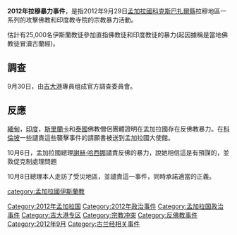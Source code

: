 {{newsrelease|time=2014-01-27T04:10:18+00:00}}
{{unreferenced|time=2014-01-27T04:10:18+00:00}}
'''2012年拉穆暴力事件'''，是指2012年9月29日[[孟加拉國|孟加拉國]][[科克斯巴扎爾縣|科克斯巴扎爾縣]]拉穆地區一系列的攻擊佛教和印度教寺院的宗教暴力活動。

估計有25,000名伊斯蘭教徒參加直指佛教徒和印度教徒的暴力(起因據稱是當地佛教徒冒瀆古蘭經)。

== 調查 ==
9月30日，由[[吉大港|吉大港]]專員组成官方調查委員會。

== 反應 ==
[[緬甸|緬甸]]，[[印度|印度]]，[[斯里蘭卡|斯里蘭卡]]和[[泰國|泰國]]佛教僧侶團體證明在孟加拉國存在反佛教暴力。在[[科倫坡|科倫坡]]一些譴責這些襲擊事件的請願書被送到孟加拉國大使館。

10月6日，孟加拉國總理[[謝赫·哈西娜|謝赫·哈西娜]]譴責反佛的暴力，說她相信這是有預謀的，並敦促克制處理問題

10月8日總理本人走訪了受災地區，並譴責這一事件，同時承諾適當的正義。

[[Category:2012年孟加拉国|Category:2012年孟加拉国]]
[[Category:2012年政治事件|Category:2012年政治事件]]
[[category:孟加拉國伊斯蘭教|category:孟加拉國伊斯蘭教]]
[[Category:孟加拉国政治事件|Category:孟加拉国政治事件]]
[[Category:吉大港专区|Category:吉大港专区]]
[[Category:宗教冲突|Category:宗教冲突]]
[[Category:反佛教事件|Category:反佛教事件]]
[[Category:2012年9月|Category:2012年9月]]
[[Category:古兰经相关事件|Category:古兰经相关事件]]